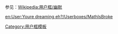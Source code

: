 {{Userbox-2
  |border-c  = black
  |border-s  = 1
  |id1       = <span style="font-family:sydnie;">7/0=</span>
  |id1-c     = white
  |id1-s     = 13
  |id1-fc    = #000
  |id2       = <span style="font-family:sydnie;">错误</span>
  |id2-c     = white
  |id2-s     = 13
  |id2-fc    = #000
  |info-c   = white
  |info-s   = 9
  |info-fc  = black
  |info      = 这个用户认为数学'''[[無效證明|崩溃]]'''了。
}}
<noinclude>
<p style="clear: both; padding-top: 2em">
参见：[[Wikipedia:用户框/幽默]]
</p>
[[Category:用户框模板]]
[[en:User:Youre dreaming eh?/Userboxes/MathIsBroke]]
</noinclude>